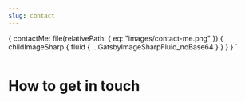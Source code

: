 ```yaml
---
slug: contact
---
```




  {
    contactMe: file(relativePath: { eq: "images/contact-me.png" }) {
      childImageSharp {
        fluid {
            ...GatsbyImageSharpFluid_noBase64
        }
      }
    }
  }
`

<ImageWrapper>
  <Img 
  fluid={props.data.contactMe.childImageSharp.fluid} />
</ImageWrapper>
<h1 style={{textAlign: 'center', margin: '2rem auto'}}>How to get in touch</h1>
<ContactLinks />

